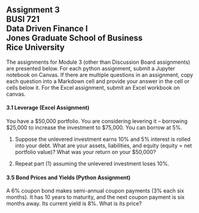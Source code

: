 ## Assignment 3<br>BUSI 721<br>Data Driven Finance I<br>Jones Graduate School of Business<br>Rice University<br>

The assignments for Module 3 (other than Discussion Board assignments) are presented below.  For each python assignment, submit a Jupyter notebook on Canvas.  If there are multiple questions in an assignment, copy each question into a Markdown cell and provide your answer in the cell or cells below it.  For the Excel assignment, submit an Excel workbook on canvas.


#### 3.1 Leverage (Excel Assignment)

You have a $50,000 portfolio.  You are considering levering it -- borrowing $25,000 to increase the investment to $75,000.  You can borrow at 5%.  

1) Suppose the unlevered investment earns 10% and 5% interest is rolled into your debt.  What are your assets, liabilities, and equity (equity = net portfolio value)?  What was your return on your $50,000? 

2) Repeat part (1) assuming the unlevered investment loses 10%.

#### 3.5 Bond Prices and Yields (Python Assignment)

A 6% coupon bond makes semi-annual coupon payments (3% each six months).  It has 10 years to maturity, and the next coupon payment is six months away.  Its current yield is 8%.  What is its price?

